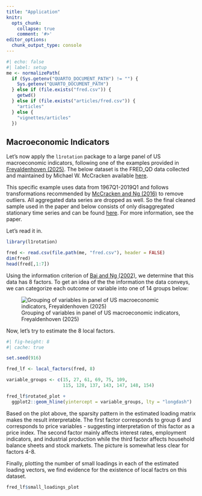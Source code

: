 ```yaml
---
title: "Application"
knitr:
  opts_chunk:
    collapse: true
    comment: '#>'
editor_options: 
  chunk_output_type: console
---
```


```r
#| echo: false
#| label: setup
me <- normalizePath(
  if (Sys.getenv("QUARTO_DOCUMENT_PATH") != "") {
    Sys.getenv("QUARTO_DOCUMENT_PATH")
  } else if (file.exists("fred.csv")) {
    getwd()
  } else if (file.exists("articles/fred.csv")) {
    "articles"
  } else {
    "vignettes/articles"
  })


```


## Macroeconomic Indicators

Let's now apply the `l1rotation` package to a large panel of US macroeconomic indicators, following one of the examples provided in [Freyaldenhoven (2025)](https://simonfreyaldenhoven.github.io/papers/factor_rotation.pdf). The below dataset is the FRED_QD data collected and maintained by Michael W. McCracken available [here](https://www.stlouisfed.org/research/economists/mccracken/fred-databases). 

This specific example uses data from 1967Q1-2019Q1 and follows transformations recommended by [McCracken and Ng (2016)](https://www.jstor.org/stable/44166591) to remove outliers.  All aggregated data series are dropped as well.  So the final cleaned sample used in the paper and below consists of only disaggregated stationary time series and can be found [here](https://raw.githubusercontent.com/kobleary/l1rotation/refs/heads/main/vignettes/fred.csv).  For more information, see the paper.  

Let's read it in.

```r
library(l1rotation)

fred <- read.csv(file.path(me, "fred.csv"), header = FALSE)
dim(fred)
head(fred[,1:7])
```

Using the information criterion of [Bai and Ng (2002)](https://onlinelibrary.wiley.com/doi/epdf/10.1111/1468-0262.00273), we determine that this data has 8 factors. To get an idea of the the information the data conveys, we can categorize each outcome or variable into one of 14 groups below:

![Grouping of variables in panel of US macroeconomic indicators, Freyaldenhoven (2025)](macro_groups.png)

Now, let's try to estimate the 8 local factors.

```r
#| fig-height: 8
#| cache: true

set.seed(916)

fred_lf <- local_factors(fred, 8)

variable_groups <- c(15, 27, 61, 69, 75, 109,
                     115, 128, 137, 143, 147, 148, 154)

fred_lf$rotated_plot +
  ggplot2::geom_hline(yintercept = variable_groups, lty = "longdash")

```

Based on the plot above, the sparsity pattern in the estimated loading matrix makes the result interpretable. The first factor corresponds to group 6 and corresponds to price variables - suggesting interpretation of this factor as a price index. The second factor mainly affects interest rates, employment indicators, and industrial production while the third factor affects household balance sheets and stock markets. The picture is somewhat less clear for factors 4-8. 

Finally, plotting the number of small loadings in each of the estimated loading vectors, we find evidence for the existence of local factrs on this dataset.

```r
fred_lf$small_loadings_plot
```




